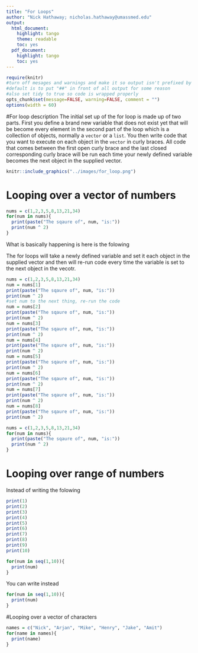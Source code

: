 ```yaml
---
title: "For Loops"
author: "Nick Hathaway; nicholas.hathaway@umassmed.edu"
output:
  html_document:
    highlight: tango
    theme: readable
    toc: yes
  pdf_document:
    highlight: tango
    toc: yes
---
```


```r
require(knitr)
#turn off mesages and warnings and make it so output isn't prefixed by anything,
#default is to put "##" in front of all output for some reason
#also set tidy to true so code is wrapped properly 
opts_chunk$set(message=FALSE, warning=FALSE, comment = "")
options(width = 60)
```

#For loop description
The initial set up of the for loop is made up of two parts. First you define a brand new variable that does not exist yet that will be become every element in the second part of the loop which is a collection of objects, normally a `vector` or a `list`. You then write code that you want to execute on each object in the `vector` in curly braces. All code that comes between the first open curly brace and the last closed corresponding curly brace will be run each time your newly defined variable becomes the next object in the supplied vector. 

```r
knitr::include_graphics("../images/for_loop.png")
```

# Looping over a vector of numbers
```r
nums = c(1,2,3,5,8,13,21,34)
for(num in nums){
  print(paste("The sqaure of", num, "is:"))
  print(num ^ 2)
}
```
What is basically happening is here is the folowing 

The for loops will take a newly defined variable and set it each object in the supplied vector and then will re-run code every time the variable is set to the next object in the vecotr. 

```r
nums = c(1,2,3,5,8,13,21,34)
num = nums[1]
print(paste("The sqaure of", num, "is:"))
print(num ^ 2)
#set num to the next thing, re-run the code
num = nums[2]
print(paste("The sqaure of", num, "is:"))
print(num ^ 2)
num = nums[3]
print(paste("The sqaure of", num, "is:"))
print(num ^ 2)
num = nums[4]
print(paste("The sqaure of", num, "is:"))
print(num ^ 2)
num = nums[5]
print(paste("The sqaure of", num, "is:"))
print(num ^ 2)
num = nums[6]
print(paste("The sqaure of", num, "is:"))
print(num ^ 2)
num = nums[7]
print(paste("The sqaure of", num, "is:"))
print(num ^ 2)
num = nums[8]
print(paste("The sqaure of", num, "is:"))
print(num ^ 2)
```
```r
nums = c(1,2,3,5,8,13,21,34)
for(num in nums){
  print(paste("The sqaure of", num, "is:"))
  print(num ^ 2)
}
```
# Looping over range of numbers
Instead of writing the folowing 

```r
print(1)
print(2)
print(3)
print(4)
print(5)
print(6)
print(7)
print(8)
print(9)
print(10)
```
```r
for(num in seq(1,10)){
  print(num)
}
```

You can write instead

```r
for(num in seq(1,10)){
  print(num)
}
```

#Looping over a vector of characters
```r
names = c("Nick", "Arjan", "Mike", "Henry", "Jake", "Amit")
for(name in names){
  print(name)
}
```


